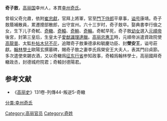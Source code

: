 '''奇子敖'''{{BD|1266年||1328年||catIdx=Q奇}}，[[高丽国|高丽国]]幸州人，本貫[[幸州奇氏|幸州奇氏]]。

曾祖父奇允肅，依附[[崔忠獻|崔忠獻]]，官拜上將軍，官至[[門下侍郎|門下侍郎]]平章事，[[谥号|谥号]]康靖。奇子敖蔭補散員，累遷摠部散郎，出守宣州。六十三岁时，奇子敖卒。娶典書李行儉之女，生下儿子奇軾、[[奇轍|奇轍]]、[[奇轅|奇轅]]、[[奇輈|奇輈]]、[[奇輪|奇輪]]。奇軾早死，奇子敖[[奇皇后|幼女]]選入[[元順帝|元順帝]]後宮，封第三皇后，生皇太子[[愛猷識理達臘|愛猷識理達臘]]。[[高丽忠惠王|高丽忠惠王]]時，元順帝派遣資政院使[[高龍普|高龍普]]、太監[[朴不花|朴帖木兒不花]]，追贈奇子敖秉德承和毓慶功臣、封'''榮安王'''，谥号莊獻。[[翰林學士|翰林學士]]歐陽玄撰墓碑，賜奇子敖之妻李氏爲榮安王大夫人，表其門曰貞節。多次遣使來錫衣酒，又以奇轍爲[[征东行省|征东行省]]参知政事，奇轅爲翰林學士，高丽國拜奇轍政丞，封德城府院君；奇轅封德陽君。

==参考文献==
*《[[高丽史|高丽史]]》131卷-列傳44-叛逆5-奇轍
[[Category:高丽官员|Category:高丽官员]]
[[分类:幸州奇氏|分类:幸州奇氏]]
[[Category:奇姓|Category:奇姓]]